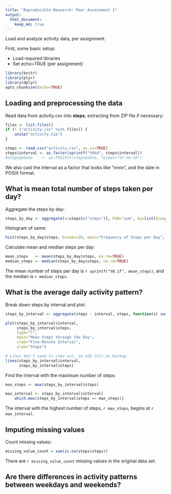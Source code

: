 ```yaml
---
title: "Reproducible Research: Peer Assessment 1"
output: 
  html_document:
    keep_md: true
---
```


Load and analyze activity data, per assignment.

First, some basic setup:

- Load required libraries
- Set echo=TRUE (per assignment)

```r
library(knitr)
library(plyr)
library(dplyr)
opts_chunk$set(echo=TRUE)
```

## Loading and preprocessing the data
Read data from activity.csv into **steps**, extracting from ZIP file if necessary:

```r
files <- list.files()
if (! ("activity.csv" %in% files)) {
    unzip("activity.zip")
}

steps <- read.csv("activity.csv", as.is=TRUE)
steps$interval <- as.factor(sprintf("%04d", steps$interval))
#steps$pdate    <- as.POSIXlt(steps$date, format="%Y-%m-%d")
```

We also cast the interval as a factor that looks like "nnnn", and the date in POSIX format.

## What is mean total number of steps taken per day?

Aggregate the steps by day:

```r
steps_by_day <- aggregate(x=steps[c("steps")], FUN="sum", by=list(Group.date=steps$date))
```

Histogram of same:

```r
hist(steps_by_day$steps, breaks=20, main="Frequency of Steps per Day", xlab="Steps in a Day")
```

Calculate mean and median steps per day:

```r
mean_steps   <- mean(steps_by_day$steps, na.rm=TRUE)
median_steps <- median(steps_by_day$steps, na.rm=TRUE)
```

The mean number of steps per day is `r sprintf("%0.1f", mean_steps)`, and the median is `r median_steps`.

## What is the average daily activity pattern?

Break down steps by interval and plot:

```r
steps_by_interval <- aggregate(steps ~ interval, steps, function(x) sum(x, na.rm=TRUE))

plot(steps_by_interval$interval,
     steps_by_interval$steps,
     type="l",
     main="Mean Steps through the Day",
     xlab="Five-Minute Interval",
     ylab="Steps")

# Lines don't seem to come out, so add this as backup.
lines(steps_by_interval$interval,
      steps_by_interval$steps)
```

Find the interval with the maximum number of steps:

```r
max_steps <- max(steps_by_interval$steps)

max_interval <- steps_by_interval$interval[
    which.max(steps_by_interval$steps == max_steps)]
```

The interval with the highest number of steps, `r max_steps`,
begins at `r max_interval`.


## Imputing missing values

Count missing values:

```r
missing_value_count = sum(is.na(steps$steps))
```

There are `r missing_value_count` missing values in the original data set.


## Are there differences in activity patterns between weekdays and weekends?
